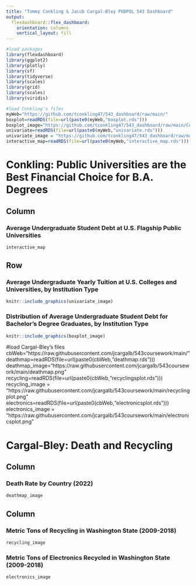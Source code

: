 ```yaml
---
title: "Tommy Conkling & Jacob Cargal-Bley PUBPOL 543 Dashboard"
output: 
  flexdashboard::flex_dashboard:
    orientation: columns
    vertical_layout: fill
---
```


```r
#load packages
library(flexdashboard)
library(ggplot2)
library(plotly)
library(sf)
library(tidyverse)
library(scales)
library(grid)
library(scales)
library(viridis)
```

```r
#load Conkling's files
myWeb="https://github.com/tconkling47/543_dashboard/raw/main/"
boxplot=readRDS(file=url(paste0(myWeb,"boxplot.rds")))
boxplot_image="https://github.com/tconkling47/543_dashboard/raw/main/Conkling_Bivariate_Cat-Numerical_Graph_PUBPOL543.jpg" 
univariate=readRDS(file=url(paste0(myWeb,"univariate.rds")))
univariate_image = "https://github.com/tconkling47/543_dashboard/raw/main/Conkling_Univariate_PUBPOL543.jpg"
interactive_map=readRDS(file=url(paste0(myWeb,"interactive_map.rds")))
```

Conkling: Public Universities are the Best Financial Choice for B.A. Degrees
=======================================================================

Column {data-width=650}
-----------------------------------------------------------------------

### Average Undergraduate Student Debt at U.S. Flagship Public Universities

```r
interactive_map
```



Row {data-width=350}
-----------------------------------------------------------------------

### Average Undergraduate Yearly Tuition at U.S. Colleges and Universities, by Institution Type

```r
knitr::include_graphics(univariate_image)
```

### Distribution of Average Undergraduate Student Debt for Bachelor's Degree Graduates, by Institution Type 

```r
knitr::include_graphics(boxplot_image)
```

#load Cargal-Bley's files
cbWeb="https://raw.githubusercontent.com/jcargalb/543coursework/main/"
deathmap=readRDS(file=url(paste0(cbWeb,"deathmap.rds")))
deathmap_image="https://raw.githubusercontent.com/jcargalb/543coursework/main/deathmap.png" 
recycling=readRDS(file=url(paste0(cbWeb,"recyclingsplot.rds")))
recycling_image = "https://raw.githubusercontent.com/jcargalb/543coursework/main/recyclingplot.png"
electronics=readRDS(file=url(paste0(cbWeb,"electronicsplot.rds")))
electronics_image = "https://raw.githubusercontent.com/jcargalb/543coursework/main/electronicsplot.png"

Cargal-Bley: Death and Recycling
=======================================================================
Column {data-width=650}
-----------------------------------------------------------------------

### Death Rate by Country (2022) 

```r
deathmap_image
```


Column {data-width=350}
-----------------------------------------------------------------------

### Metric Tons of Recycling in Washington State (2009-2018) 

```r
recycling_image
```

### Metric Tons of Electronics Recycled in Washington State (2009-2018)

```r
electronics_image
```





